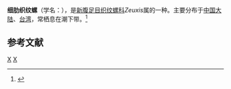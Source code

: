 {{Speciesbox
| taxon = Zeuxis scalaris
| binomial_authority = A. Adams, 1852
}}
'''细肋织纹螺'''（学名：''{{lang|la|Zeuxis scalaris}}''），是[[新腹足目|新腹足目]][[织纹螺科|织纹螺科]]''Zeuxis''属的一种。主要分布于[[中国大陆|中国大陆]]、[[台湾|台湾]]，常栖息在潮下带。<ref>{{cite web|url=http://shell.sinica.edu.tw/chinese/shellbase_detail.php?science_no=1058|title=国际贝库：细肋织纹螺|publisher=台湾贝类资料库|accessdate=2009-08-11|archive-date=2016-03-04|archive-url=https://web.archive.org/web/20160304104420/http://shell.sinica.edu.tw/chinese/shellbase_detail.php?science_no=1058|dead-url=no}}</ref>

== 参考文献 ==
{{reflist}}
{{taxonbar}}
[[Category:_1852年描述的动物|X]]
[[Category:织纹螺科|X]]